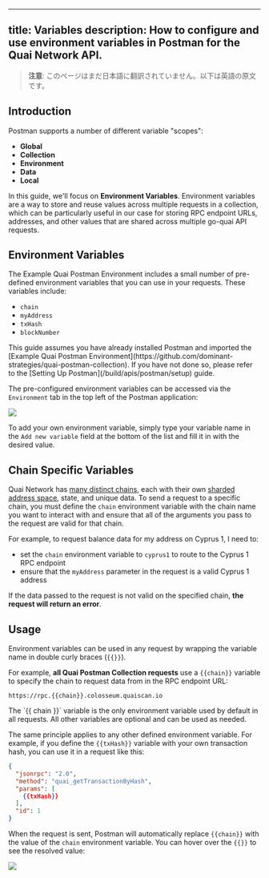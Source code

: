 <!-- AUTO-GENERATED-CONTENT:START (ENGLISH-COPY) -->
---
title: Variables
description: How to configure and use environment variables in Postman for the Quai Network API.
---

> **注意**: このページはまだ日本語に翻訳されていません。以下は英語の原文です。

## Introduction

Postman supports a number of different variable "scopes":

- **Global**
- **Collection**
- **Environment**
- **Data**
- **Local**

In this guide, we'll focus on **Environment Variables**. Environment variables are a way to store and reuse values across multiple requests in a collection, which can be particularly useful in our case for storing RPC endpoint URLs, addresses, and other values that are shared across multiple go-quai API requests.

## Environment Variables

The Example Quai Postman Environment includes a small number of pre-defined environment variables that you can use in your requests. These variables include:

- `chain`
- `myAddress`
- `txHash`
- `blockNumber`

<Note>
	This guide assumes you have already installed Postman and imported the [Example Quai Postman
	Environment](https://github.com/dominant-strategies/quai-postman-collection). If you have not done so, please refer to the [Setting Up
	Postman](/build/apis/postman/setup) guide.
</Note>

The pre-configured environment variables can be accessed via the `Environment` tab in the top left of the Postman application:

<Frame>
	<img src='/images/Postman/PostmanEnvironmentVariables.png' />
</Frame>

To add your own environment variable, simply type your variable name in the `Add new variable` field at the bottom of the list and fill it in with the desired value.

## Chain Specific Variables

Quai Network has [many distinct chains](/jp/build/networks/#testnet), each with their own [sharded address space](/jp/learn/advanced-introduction/hierarchical-structure/sharding), state, and unique data. To send a request to a specific chain, you must define the `chain` environment variable with the chain name you want to interact with and ensure that all of the arguments you pass to the request are valid for that chain.

For example, to request balance data for my address on Cyprus 1, I need to:

- set the `chain` environment variable to `cyprus1` to route to the Cyprus 1 RPC endpoint
- ensure that the `myAddress` parameter in the request is a valid Cyprus 1 address

If the data passed to the request is not valid on the specified chain, **the request will return an error**.

## Usage

Environment variables can be used in any request by wrapping the variable name in double curly braces (`{{}}`).

For example, **all Quai Postman Collection requests** use a `{{chain}}` variable to specify the chain to request data from in the RPC endpoint URL:

```
https://rpc.{{chain}}.colosseum.quaiscan.io
```

<Note>
	The `{{ chain }}` variable is the only environment variable used by default in all requests. All other variables are optional and can be
	used as needed.
</Note>

The same principle applies to any other defined environment variable. For example, if you define the `{{txHash}}` variable with your own transaction hash, you can use it in a request like this:

```json
{
  "jsonrpc": "2.0",
  "method": "quai_getTransactionByHash",
  "params": [
    {{txHash}}
  ],
  "id": 1
}
```

When the request is sent, Postman will automatically replace `{{chain}}` with the value of the `chain` environment variable. You can hover over the `{{}}` to see the resolved value:

<Frame>
	<img src='/images/Postman/PostmanVariableHover.png' />
</Frame>

